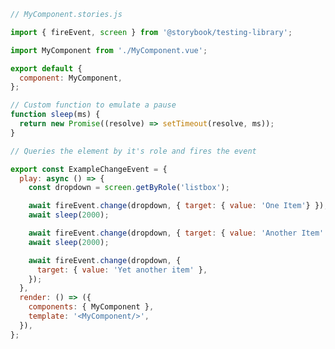 ```js
// MyComponent.stories.js

import { fireEvent, screen } from '@storybook/testing-library';

import MyComponent from './MyComponent.vue';

export default {
  component: MyComponent,
};

// Custom function to emulate a pause 
function sleep(ms) {
  return new Promise((resolve) => setTimeout(resolve, ms));
}

// Queries the element by it's role and fires the event

export const ExampleChangeEvent = {
  play: async () => {
    const dropdown = screen.getByRole('listbox');

    await fireEvent.change(dropdown, { target: { value: 'One Item'} });
    await sleep(2000);

    await fireEvent.change(dropdown, { target: { value: 'Another Item' } });
    await sleep(2000);

    await fireEvent.change(dropdown, {
      target: { value: 'Yet another item' },
    });
  },
  render: () => ({
    components: { MyComponent },
    template: '<MyComponent/>',
  }),
};
```